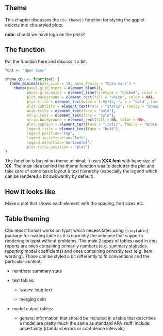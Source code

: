 ## Theme

This chapter discusses the `cbu_theme()` function for styling the ggplot objects into cbu-styled plots.

**note**: should we have logo on the plots?

## The function

Put the function here and discuss it a bit.

```r

font <- "Open Sans"

theme_cbu <- function() {
  theme_minimal(base_size = 14, base_family = "Open Sans") +
    theme(panel.grid.minor = element_blank(),
          panel.grid.major = element_line(linetype = "dashed", color = "grey80", linewidht = .5),
          plot.background = element_rect(fill = "white", color = NA),
          plot.title = element_text(size = 1.68*14, face = "bold", family = "Space Grotesk"),
          plot.subtitle = element_text(face = "italic", family = "Space Grotesk"),
          axis.title = element_text(face = "bold"),
          strip.text = element_text(face = "bold"),
          strip.background = element_rect(fill = NA, color = NA),
          plot.caption = element_text(face = "italic", family = "Space Grotesk"),
          legend.title = element_text(face = "bold"),
          legend.position='top', 
          legend.justification='left',
          legend.direction='horizontal',
          plot.title.position = "plot")
}
```

The function is based on theme minimal. It uses **XXX font** with base size of **XX**. The main idea behind the theme function was to declutter the plot and take care of some basic layout & text hierarchy (especially the legend which can be rendered a bit awkwardly by default).

## How it looks like

Make a plot that shows each element with the spacing, font sizes etc.

## Table theming

Cbu report format works on typst which necessitates using `{tinytable}` package for making table as it is currently the only one that supports rendering in typst without problems. The main 2 types of tables used in cbu reports are ones containing primarily numbers (e.g. summary statistics, reporting model coefficients) and ones containing primarily text (e.g. item wording). Those can be styled a bit differently to fit conventions and the particular content.

-   numbers: summary stats

-   text tables:

    -   issues: long text

    -   merging cells

-   model output tables:

    -   general information that should be included in a table that describes a model are pretty much the same as standard APA stuff: include uncertainty (standard errors or confidence intervals)
